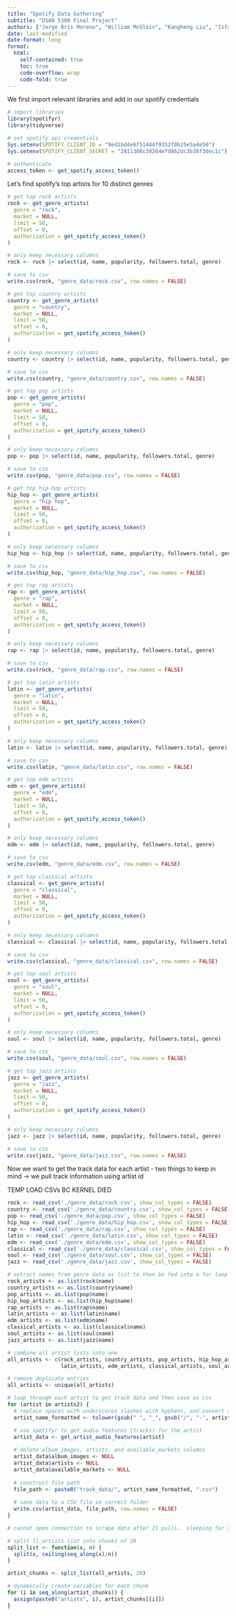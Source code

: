 ```yaml
---
title: "Spotify Data Gathering"
subtitle: "DSAN 5300 Final Project"
authors: ["Jorge Bris Moreno", "William McGloin", "Kangheng Liu", "Isfar Baset"]
date: last-modified
date-format: long
format:
  html:
    self-contained: true
    toc: true
    code-overflow: wrap
    code-fold: true
---
```


We first import relevant libraries and add in our spotify credentials

```r
# import libraries
library(spotifyr)
library(tidyverse)

# set spotify api credentials
Sys.setenv(SPOTIFY_CLIENT_ID = "8ed1bd4e6f51444f9352f0b25e5a4e50")
Sys.setenv(SPOTIFY_CLIENT_SECRET = "2811308c30264efd862dc3b38f3dec1c")

# authenticate
access_token <- get_spotify_access_token()
```

Let's find spotify's top artists for 10 distinct genres

```r
# get top rock artists
rock <- get_genre_artists(
  genre = "rock",
  market = NULL,
  limit = 50,
  offset = 0,
  authorization = get_spotify_access_token()
)

# only keep necessary columns
rock <- rock |> select(id, name, popularity, followers.total, genre)

# save to csv
write.csv(rock, "genre_data/rock.csv", row.names = FALSE)
```

```r
# get top country artists
country <- get_genre_artists(
  genre = "country",
  market = NULL,
  limit = 50,
  offset = 0,
  authorization = get_spotify_access_token()
)

# only keep necessary columns
country <- country |> select(id, name, popularity, followers.total, genre)

# save to csv
write.csv(country, "genre_data/country.csv", row.names = FALSE)
```

```r
# get top pop artists
pop <- get_genre_artists(
  genre = "pop",
  market = NULL,
  limit = 50,
  offset = 0,
  authorization = get_spotify_access_token()
)

# only keep necessary columns
pop <- pop |> select(id, name, popularity, followers.total, genre)

# save to csv
write.csv(pop, "genre_data/pop.csv", row.names = FALSE)
```

```r
# get top hip-hop artists
hip_hop <- get_genre_artists(
  genre = "hip hop",
  market = NULL,
  limit = 50,
  offset = 0,
  authorization = get_spotify_access_token()
)

# only keep necessary columns
hip_hop <- hip_hop |> select(id, name, popularity, followers.total, genre)

# save to csv
write.csv(hip_hop, "genre_data/hip_hop.csv", row.names = FALSE)
```

```r
# get top rap artists
rap <- get_genre_artists(
  genre = "rap",
  market = NULL,
  limit = 50,
  offset = 0,
  authorization = get_spotify_access_token()
)

# only keep necessary columns
rap <- rap |> select(id, name, popularity, followers.total, genre)

# save to csv
write.csv(rock, "genre_data/rap.csv", row.names = FALSE)
```

```r
# get top latin artists
latin <- get_genre_artists(
  genre = "latin",
  market = NULL,
  limit = 50,
  offset = 0,
  authorization = get_spotify_access_token()
)

# only keep necessary columns
latin <- latin |> select(id, name, popularity, followers.total, genre)

# save to csv
write.csv(latin, "genre_data/latin.csv", row.names = FALSE)
```

```r
# get top edm artists
edm <- get_genre_artists(
  genre = "edm",
  market = NULL,
  limit = 50,
  offset = 0,
  authorization = get_spotify_access_token()
)

# only keep necessary columns
edm <- edm |> select(id, name, popularity, followers.total, genre)

# save to csv
write.csv(edm, "genre_data/edm.csv", row.names = FALSE)
```

```r
# get top classical artists
classical <- get_genre_artists(
  genre = "classical",
  market = NULL,
  limit = 50,
  offset = 0,
  authorization = get_spotify_access_token()
)

# only keep necessary columns
classical <- classical |> select(id, name, popularity, followers.total, genre)

# save to csv
write.csv(classical, "genre_data/classical.csv", row.names = FALSE)
```

```r
# get top soul artists
soul <- get_genre_artists(
  genre = "soul",
  market = NULL,
  limit = 50,
  offset = 0,
  authorization = get_spotify_access_token()
)

# only keep necessary columns
soul <- soul |> select(id, name, popularity, followers.total, genre)

# save to csv
write.csv(soul, "genre_data/soul.csv", row.names = FALSE)
```

```r
# get top jazz artists
jazz <- get_genre_artists(
  genre = "jazz",
  market = NULL,
  limit = 50,
  offset = 0,
  authorization = get_spotify_access_token()
)

# only keep necessary columns
jazz <- jazz |> select(id, name, popularity, followers.total, genre)

# save to csv
write.csv(jazz, "genre_data/jazz.csv", row.names = FALSE)
```

Now we want to get the track data for each artist - two things to keep in mind -> we pull track information using artist id 


TEMP LOAD CSVs BC KERNEL DIED

```r
rock <- read_csv('./genre_data/rock.csv', show_col_types = FALSE)
country <- read_csv('./genre_data/country.csv', show_col_types = FALSE)
pop <- read_csv('./genre_data/pop.csv', show_col_types = FALSE)
hip_hop <- read_csv('./genre_data/hip_hop.csv', show_col_types = FALSE)
rap <- read_csv('./genre_data/rap.csv', show_col_types = FALSE)
latin <- read_csv('./genre_data/latin.csv', show_col_types = FALSE)
edm <- read_csv('./genre_data/edm.csv', show_col_types = FALSE)
classical <- read_csv('./genre_data/classical.csv', show_col_types = FALSE)
soul <- read_csv('./genre_data/soul.csv', show_col_types = FALSE)
jazz <- read_csv('./genre_data/jazz.csv', show_col_types = FALSE)
```

```r
# extract names from genre data as list to then be fed into a for loop to extract tracks
rock_artists <- as.list(rock$name)
country_artists <- as.list(country$name)
pop_artists <- as.list(pop$name)
hip_hop_artists <- as.list(hip_hop$name)
rap_artists <- as.list(rap$name)
latin_artists <- as.list(latin$name)
edm_artists <- as.list(edm$name)
classical_artists <- as.list(classical$name)
soul_artists <- as.list(soul$name)
jazz_artists <- as.list(jazz$name)
```

```r
# combine all artist lists into one
all_artists <- c(rock_artists, country_artists, pop_artists, hip_hop_artists, rap_artists,
                 latin_artists, edm_artists, classical_artists, soul_artists, jazz_artists)

# remove duplicate entries
all_artists <- unique(all_artists)
```

```r
# loop through each artist to get track data and then save as csv
for (artist in artists2) {
  # replace spaces with underscores slashes with hyphens, and convert to lowercase for file name
  artist_name_formatted <- tolower(gsub(" ", "_", gsub("/", "-", artist)))

  # use spotifyr to get audio features (tracks) for the artist
  artist_data <- get_artist_audio_features(artist)
  
  # delete album_images, artists, and available_markets columns
  artist_data$album_images <- NULL
  artist_data$artists <- NULL
  artist_data$available_markets <- NULL
  
  # construct file path
  file_path <- paste0("track_data/", artist_name_formatted, ".csv")
  
  # save data to a CSV file in correct folder
  write.csv(artist_data, file_path, row.names = FALSE)
}
```









```r
# cannot open connection to scrape data after 21 pulls.. sleeping for 3 seconds does not prevent hitting limit of concurrent connections for the api, so we will pull it in chunks of 20

# split ll_artists list into chunks of 20
split_list <- function(x, n) {
  split(x, ceiling(seq_along(x)/n))
}

artist_chunks <- split_list(all_artists, 20)

# dynamically create variables for each chunk
for (i in seq_along(artist_chunks)) {
  assign(paste0("artists", i), artist_chunks[[i]])
}
```